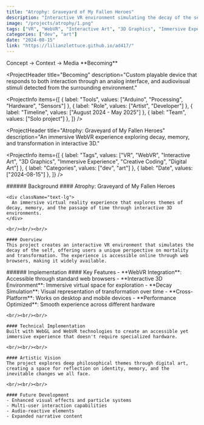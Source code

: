 ```yaml
---
title: "Atrophy: Graveyard of My Fallen Heroes"
description: "Interactive VR environment simulating the decay of the self. Accessible online via web."
image: "/projects/atrophy/1.png"
tags: ["VR", "WebVR", "Interactive Art", "3D Graphics", "Immersive Experience", "Creative Coding", "Digital Art"]
categories: ["dev", "art"]
date: "2024-08-15"
link: "https://lilianzlettuce.github.io/ad417/"
---
```


<SplitSection className="text-xs font-mono">
  Concept → Context → Media
</SplitSection>

<SplitSection className="text-xs">
  <SectionColumn size={3}>
    **Becoming**
  </SectionColumn>
  <SectionColumn size={12}>
    <MDXImage 
      src="/projects/becoming/projection-1.webp" 
      alt="Hero" 
      preset="header"
      width={3754}
      height={2835}
      frame="none"
      className="w-4/5"
    />
  </SectionColumn>
  <SectionColumn size={2}>
  </SectionColumn>
</SplitSection>

<ProjectHeader
  title="Becoming"
  description="Custom playable device that responds to both interaction through an analog interface, and audiovisual stimuli detected from the surrounding environment."
>
  <ProjectInfo
    items={[
      { label: "Tools", values: ["Arduino", "Processing", "Hardware", "Sensors"] },
      { label: "Role", values: ["Artist", "Developer"] },
      { label: "Timeline", values: ["August 2024 - May 2025"] },
      { label: "Team", values: ["Solo project"] },
    ]}
  />
</ProjectHeader>

<ProjectHeader
  title="Atrophy: Graveyard of My Fallen Heroes"
  description="An immersive WebVR experience exploring decay, memory, and transformation in interactive 3D."
>
  <ProjectInfo
    items={[
      { label: "Tags", values: ["VR", "WebVR", "Interactive Art", "3D Graphics", "Immersive Experience", "Creative Coding", "Digital Art"] },
      { label: "Categories", values: ["dev", "art"] },
      { label: "Date", values: ["2024-08-15"] },
    ]}
  />
</ProjectHeader>

<SplitSection>
  <SectionColumn size={4}>
    ###### Background
  </SectionColumn>
  <SectionColumn size={12}>
    #### Atrophy: Graveyard of My Fallen Heroes

    <div className="text-lg">
      An immersive virtual reality experience that explores themes of decay, memory, and the passage of time through interactive 3D environments.
    </div>

    <br/><br/><br/>

    #### Overview
    This project creates an interactive VR environment that simulates the decay of the self, offering users a unique perspective on mortality and transformation. The experience is accessible online through web browsers, making it widely available.
  </SectionColumn>
  <SectionColumn size={2}>
  </SectionColumn>
</SplitSection>

<SplitSection>
  <SectionColumn size={4}>
    ###### Implementation
  </SectionColumn>
  <SectionColumn size={12}>
    #### Key Features
    - **WebVR Integration**: Accessible through standard web browsers
    - **Interactive 3D Environment**: Immersive virtual space for exploration
    - **Decay Simulation**: Visual representation of transformation over time
    - **Cross-Platform**: Works on desktop and mobile devices
    - **Performance Optimized**: Smooth experience across different hardware

    <br/><br/><br/>

    #### Technical Implementation
    Built with WebGL and WebVR technologies to create an accessible yet immersive experience that doesn't require specialized hardware.

    <br/><br/><br/>

    #### Artistic Vision
    The project explores deep philosophical themes through digital art, creating a space for reflection on identity, memory, and the inevitable changes we all face.

    <br/><br/><br/>

    #### Future Development
    - Enhanced visual effects and particle systems
    - Multi-user interaction capabilities
    - Audio-reactive elements
    - Expanded narrative content
  </SectionColumn>
  <SectionColumn size={2}>
  </SectionColumn>
</SplitSection>